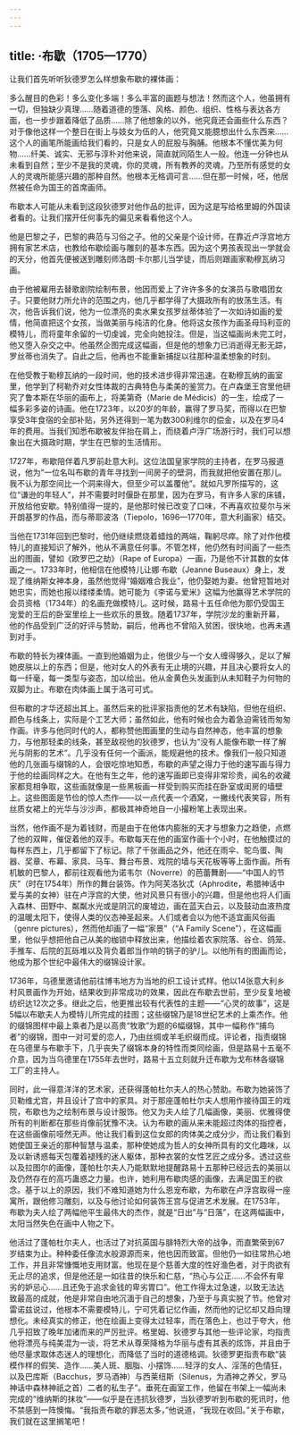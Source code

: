 ```yaml
---
---
---
```

title: ·布歇（1705—1770）
---




让我们首先听听狄德罗怎么样想象布歇的裸体画：

多么醒目的色彩！多么变化多端！多么丰富的画题与想法！然而这个人，他虽拥有一切，但独缺少真理……随着道德的堕落、风格、颜色、组织、性格与表达各方面，也一步步跟着降低了品质……除了他想象的以外，他究竟还会画些什么东西？对于像他这样一个整日在街上与妓女为伍的人，他究竟又能臆想出什么东西来……这个人的画笔所能画给我们看的，只是女人的屁股与胸脯。他根本不懂优美为何物……纤美、诚实、无邪与淳朴对他来说，简直就同陌生人一般。他连一分钟也从未看到自然；至少不是我的灵魂，你的灵魂，所有教养的灵魂，乃至所有感觉的女人的灵魂所能感兴趣的那种自然。他根本无格调可言……但在那一时候，呸，他居然被任命为国王的首席画师。



布歇本人可能从未看到这段狄德罗对他作品的批评，因为这是写给格里姆的外国读者看的。让我们摆开任何事先的偏见来看看他这个人。

他是巴黎之子，巴黎的典范与习俗之子。他的父亲是个设计师，在靠近卢浮宫地方拥有家艺术店，也教给布歇绘画与雕刻的基本东西。因为这个男孩表现出一学就会的天分，他首先便被送到雕刻师洛朗·卡尔那儿当学徒，而后则跟画家勒穆瓦纳习画。

由于他被雇用去替歌剧院绘制布景，他因而爱上了许许多多的女演员与歌唱团女子。只要他财力所允许的范围之内，他几乎都学得了大摄政所有的放荡生活。有次，他告诉我们说，他为一位漂亮的卖水果女孩罗丝蒂体验了一次如诗如画的爱情，他简直把这个女孩，当做美丽与纯洁的化身。他将这女孩作为画圣母玛利亚的模特儿，而将童年余留的一切虔诚，完全向她投注。但是，当这幅画尚未完工时，他又堕入杂交之中。他虽然企图完成这幅画，但是他的想象力已消逝得无影无踪，罗丝蒂也消失了。自此之后，他再也不能重新捕捉以往那种温柔想象的时刻。

在他受教于勒穆瓦纳的一段时间，他的技术进步得非常迅速。在勒穆瓦纳的画室里，他学到了柯勒乔对女性体裁的古典特色与柔美的鉴赏力。在卢森堡王宫里他研究了鲁本斯在华丽的画布上，将美第奇（Marie de Médicis）的一生，绘成了一幅多彩多姿的诗画。他在1723年，以20岁的年龄，赢得了罗马奖，而得以在巴黎享受3年食宿的全部补贴，另外还得到一笔为数300利维尔的偿金，以及在罗马4年的费用。当我们知悉布歇被友伴抬在肩上，而绕着卢浮广场游行时，我们可以想象出在大摄政时期，学生在巴黎的生活情形。

1727年，布歇陪伴着凡罗前赴意大利。这位法国皇家学院的主持者，在罗马报道说，他为“一位名叫布歇的青年寻找到一间房子的壁洞，而我就把他安置在那儿。我不认为那空间比一个洞来得大，但至少可以盖覆他”。就如凡罗所描写的，这位“谦逊的年轻人”，并不需要时时偃卧在那里，因为在罗马，有许多人家的床铺，开放给他安歇。特别值得一提的，是他那时候已改变了口味，不再喜欢拉斐尔与米开朗基罗的作品，而与蒂耶波洛（Tiepolo，1696—1770年，意大利画家）结交。

当他在1731年回到巴黎时，他仍继续燃烧着蜡烛的两端，鞠躬尽瘁。除了对作他模特儿的直接知识了解外，他从不满意任何事。不管怎样，他仍然有时间画了一些杰出的图画，譬如《欧罗巴之劫》（Rape of Europa）一画，乃是他不计其数的女体画之一。1733年时，他相信在他模特儿让娜·布歇（Jeanne Buseaux）身上，发现了维纳斯女神本身，虽然他觉得“婚姻难合我业”，他仍娶她为妻。他曾短暂地对她忠实，而她也报以缕缕柔情。她可能为《李诺与爱米》这幅为他赢得艺术学院的会员资格（1734年）的名画充做模特儿。这时候，路易十五任命他为那仍受国王宠爱的王后的卧室里绘上一些欢乐的景致。随着1737年，学院沙龙的重新开幕，他的作品受到广泛的好评与赞助，嗣后，他再也不曾陷入贫困，很快地，也再未遇到对手。

布歇的特长为裸体画。一直到他婚姻为止，他很少与一个女人缠得够久，足以了解她皮肤以上的东西；但是，他对女人的外表有无止境的兴趣，并且决心要将女人的每一纤毫，每一类型与姿态，加以绘出。他从金黄色头发画到从未知鞋子为何物的双脚为止。布歇在肉体画上属于洛可可式。

但布歇的才华还超出其上。虽然后来的批评家指责他的艺术有缺陷，但他在组织、颜色与线条上，实际是个工艺大师；虽然如此，他有时候也会为着急迫需钱而匆匆作画。许多与他同时代的人，都称赞他图画里的生动与自然神态，他丰富的想象力，与他那轻柔的线条，甚至敌视他的狄德罗，也认为“没有人能像布歇一样了解光与阴影的艺术”。几乎没有任何一个画派，能规避他的技术。像我们一般只知道他的几张画与缀锦的人，会很吃惊地知悉，布歇的声望之得力于他的速写画与得力于他的绘画同样之大。在他有生之年，他的速写画即已变得非常珍贵，闻名的收藏家都竞相争取，这些画就像是一些黑板画一样受到购买而挂在卧室或闺房的墙壁上。这些图面是节俭的惊人杰作——以一点代表一个酒窝，一撇线代表笑容，所有丝质女裙上的光华与沙沙声，都极其神奇地自一小撮粉笔上表现出来。

当然，他作画不是为着钱财，而是由于在他体内膨胀的天才与想象力之趋使，点燃了他的双眸，催促着他的双手。布歇每天在他的画室作画十个小时，在他触摸过的每样东西上，几乎都留下了标记。除了千张画品之外，他还在雨伞、鸵鸟蛋、陶器、奖章、布幕、家具、马车、舞台布景、戏院的墙与天花板等等上面作画。所有机敏的巴黎人，都前往观看他为诺韦尔（Noverre）的芭蕾舞剧——“中国人的节庆”（时在1754年）所作的舞台装饰。作为阿芙洛狄忒（Aphrodite，希腊神话中爱与美的女神）驻在卢浮宫的大使，他对风景只有很小的兴趣，但是他也将人们画入森林、田野中、粼粼水光或是阴沉的废墟边，画在蓝天白云，以及鼓动血液热度的温暖太阳下，使得人类的仪态神圣起来。人们或者会以为他不适宜画风俗画（genre pictures），然而他却画了一幅“家景”（“A Family Scene”），在这幅画里，他似乎想把他自己从美的枷锁中释放出来，他描绘着农家院落、谷仓、鸽笼、手推车、后院的瓦砾堆以及背负着郎当作响的锅子的驴儿。以他所有的图画而论，他成为那个世纪中最伟大的缀锦设计家。

1736年，乌德里邀请他前往博韦地方为当地的织工设计式样。他以14张意大利乡村风景画作为开始，结果收到非常成功的效果，因此在布歇去世前，至少反复地被纺织达12次之多。继此之后，他更推出较有代表性的主题——“心灵的故事”，这是5幅以布歇夫人为模特儿所完成的挂图；这些缀锦乃是18世纪艺术的上乘杰作。他的缀锦图样中最上乘者乃是以高贵“牧歌”为题的6幅缀锦，其中一幅称作“捕鸟者”的缀锦，图中一对可爱的恋人，乃由丝绸或羊毛织缀而成。评论者，指责缀锦在乌德里与布歇手下，几乎丧失了缀锦本身的特性而类同绘画，但是路易十五毫不介意，因为当乌德里在1755年去世时，路易十五立刻就升迁布歇为戈布林各缀锦工厂的主持人。

同时，此一得意洋洋的艺术家，还获得蓬帕杜尔夫人的热心赞助。布歇为她装饰了贝勒维尤宫，并且设计了宫中的家具。对于那座蓬帕杜尔夫人想用作接待国王的戏院，布歇也为之绘制布景与设计服饰。他又为夫人绘了几幅画像，美丽、优雅得使所有的判断都在那些肖像前犹豫不决。认为布歇的画从来未能超过肉体的指控者，在这些画像前哑然无声。他让我们看到这位女郎的肉体美之成分少，而让我们看到她使国王亲近的那种智慧与温柔，那种使她成为哲人的女神所具有的文化趣味，以及以新诱惑每天包覆着褪残的迷人躯体，那种衣裳的女性艺匠之成分多。透过这些以及拉图尔的画像，蓬帕杜尔夫人乃能默默地提醒路易十五那种已经远去的美丽以及仍然存在的高巧蛊惑之力量。也许，她利用布歇肉感的画像，去满足国王的欲念。基于以上的原因，我们不难知道她为什么恩宠布歇，为布歇在卢浮宫取得一座寓所，跟他修习雕刻，以及与他讨论如何装饰王宫与促进艺术发展。在1753年，布歇为夫人绘了两幅他平生最伟大的杰作，就是“日出”与“日落”，在这两幅画中，太阳当然失色在画中人物之下。

他活过了蓬帕杜尔夫人，也活过了对抗英国与腓特烈大帝的战争，而直繁荣到67岁结束为止。种种委任像流水般源源而来，他也因而致富。但他仍一如往常热心地工作，并且非常慷慨地支用财富。他现在是个慈善大度的性好渔色者，对于肉欲有无止尽的追求，但是他还是一如往昔的快乐和仁慈，“热心与公正……不会怀有卑劣的妒忌心……且还免于追求金钱的卑劣胃口”。他工作得太过急速，以致无法达致最高的成就，他是非常自由地沉湎于自己的想象，乃至于与真实脱了节。他曾对雷诺兹说过，他根本不需要模特儿，宁可凭着记忆作画，然而他的记忆却又趋向理想化。未经真实的修正，他在绘画上变得太过轻率，而在落色上，也过于夸大，他几乎招致了晚年加诸而来的严厉批评。格里姆、狄德罗与其他一些评论家，均指责他将漂亮与纯美混为一谈，将艺术从尊荣降格为华丽与虚有其表的炫饰，并且由于他尽量求取体态迷人的理想化，而降低了当时的道德格调。狄德罗更指责布歇“装模作样的假笑、造作……美人斑、胭脂、小摆饰……轻浮的女人、淫荡的色情狂，以及巴库斯（Bacchus，罗马酒神）与西莱纽斯（Silenus，为酒神之养父，罗马神话中森林神祇之首）二者的私生子”。垂死在画室工作，他留在书架上一幅尚未完成的“维纳斯的抹妆”——似乎是在违抗狄德罗，当狄德罗听到布歇的死讯时，他不禁感到一阵懊悔。“我指责布歇的罪恶太多，”他说道，“我现在收回。”关于布歇，我们就在这里搁笔吧！